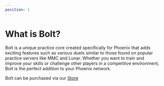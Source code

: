 ```yaml
---
position: 1
---
```

# What is Bolt?

Bolt is a unique practice core created specifically for Phoenix that adds exciting features such as various duels similar to those found on popular practice servers like MMC and Lunar. Whether you want to train and improve your skills or challenge other players in a competitive environment, Bolt is the perfect addition to your Phoenix network.

Bolt can be purchased via our [Store](https://refinedev.xyz/resources/bolt.8/)